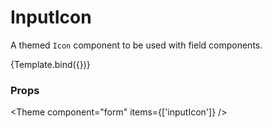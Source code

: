 
<Meta title="Components/Form/primitive/InputIcon" component={InputIcon} />

# InputIcon

A themed `Icon` component to be used with field components.


<Canvas>
  <Story
    name="Default"
    args={{
      icon: 'Search',
      position: IconPosition.start,
    }}
    argTypes={{
      icon: {
        options: ['Search', 'Badge'],
        mapping: {
          Search: IconSearch,
          Badge: IconBadge,
        },
        control: { type: 'select' },
      },
    }}
  >
    {Template.bind({})}
  </Story>
</Canvas>

### Props

<ArgsTable story="Default" />



<Theme component="form" items={['inputIcon']} />

